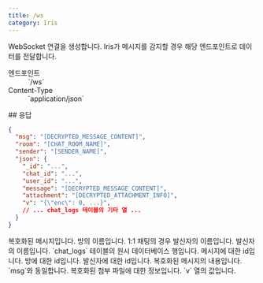 ```yaml
---
title: /ws
category: Iris
---
```


<Section>
  WebSocket 연결을 생성합니다. Iris가 메시지를 감지할 경우 해당 엔드포인트로 데이터를 전달합니다.

  <Dl>
    <Dt>엔드포인트</Dt>
    <Dd>
      <Endpoint method={"POST"}>`/ws`</Endpoint>
    </Dd>
    <Dt>Content-Type</Dt>
    <Dd>
      `application/json`
    </Dd>
  </Dl>
</Section>
<Section>
  ## 응답

  ~~~json
  {
    "msg": "[DECRYPTED_MESSAGE_CONTENT]",
    "room": "[CHAT_ROOM_NAME]",
    "sender": "[SENDER_NAME]",
    "json": {
      "_id": "...",
      "chat_id": "...",
      "user_id": "...",
      "message": "[DECRYPTED_MESSAGE_CONTENT]",
      "attachment": "[DECRYPTED_ATTACHMENT_INFO]",
      "v": "{\"enc\": 0, ...}",
      // ... chat_logs 테이블의 기타 열 ...
    }
  }
  ~~~

  <ParamList>
    <ParamItem param={"msg"} type={"string"}>
      복호화된 메시지입니다.
    </ParamItem>
    <ParamItem param={"room"} type={"string"}>
      방의 이름입니다. 1:1 채팅의 경우 발신자의 이름입니다.
    </ParamItem>
    <ParamItem param={"sender"} type={"string"}>
      발신자의 이름입니다.
    </ParamItem>
    <ParamItem param={"json"} type={"object"}>
      `chat_logs` 테이블의 원시 데이터베이스 행입니다.
    </ParamItem>
    <ParamList>
      <ParamItem param={"_id"} type={"string"}>
        메시지에 대한 id입니다.
      </ParamItem>
      <ParamItem param={"chat_id"} type={"string"}>
        방에 대한 id입니다.
      </ParamItem>
      <ParamItem param={"user_id"} type={"string"}>
        발신자에 대한 id입니다.
      </ParamItem>
      <ParamItem param={"message"} type={"string"}>
        복호화된 메시지의 내용입니다. `msg`와 동일합니다.
      </ParamItem>
      <ParamItem param={"attachment"} type={"string?"}>
        복호화된 첨부 파일에 대한 정보입니다.
      </ParamItem>
      <ParamItem param={"v"} type={"object"}>
        `v` 열의 값입니다.
      </ParamItem>
    </ParamList>
  </ParamList>
</Section>